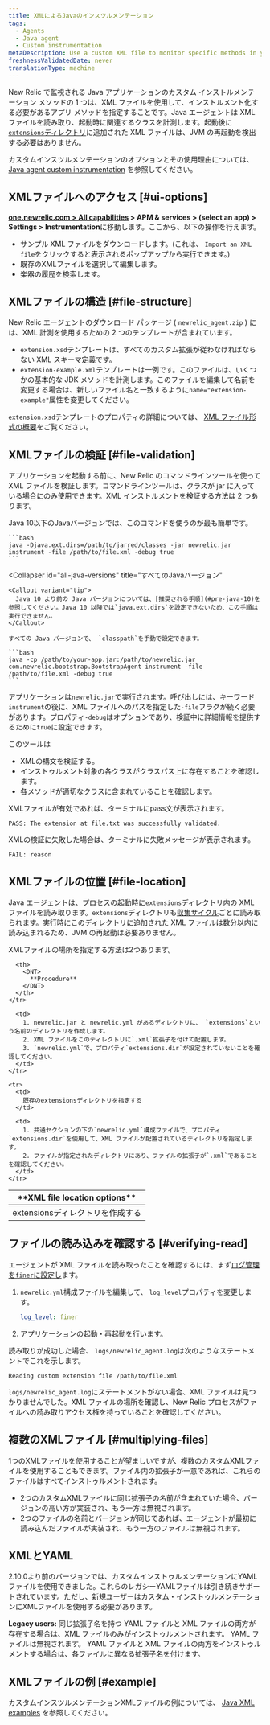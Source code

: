 ```yaml
---
title: XMLによるJavaのインスツルメンテーション
tags:
  - Agents
  - Java agent
  - Custom instrumentation
metaDescription: Use a custom XML file to monitor specific methods in your Java app without modifying code in New Relic.
freshnessValidatedDate: never
translationType: machine
---
```


New Relic で監視される Java アプリケーションのカスタム インストルメンテーション メソッドの 1 つは、XML ファイルを使用して、インストルメント化する必要があるアプリ メソッドを指定することです。Java エージェントは XML ファイルを読み取り、起動時に関連するクラスを計測します。起動後に[`extensions`ディレクトリ](#file-location)に追加された XML ファイルは、JVM の再起動を検出する必要はありません。

カスタムインスツルメンテーションのオプションとその使用理由については、 [Java agent custom instrumentation](/docs/agents/java-agent/custom-instrumentation/java-custom-instrumentation) を参照してください。

## XMLファイルへのアクセス [#ui-options]

<DNT>**[one.newrelic.com > All capabilities](https://one.newrelic.com/all-capabilities) > APM & services > (select an app) > Settings > Instrumentation**</DNT>に移動します。ここから、以下の操作を行えます。

* サンプル XML ファイルをダウンロードします。(これは、 `Import an XML file`をクリックすると表示されるポップアップから実行できます。)
* 既存のXMLファイルを選択して編集します。
* 楽器の履歴を検索します。

## XMLファイルの構造 [#file-structure]

New Relic エージェントのダウンロード パッケージ ( `newrelic_agent.zip` ) には、XML 計測を使用するための 2 つのテンプレートが含まれています。

* `extension.xsd`テンプレートは、すべてのカスタム拡張が従わなければならない XML スキーマ定義です。
* `extension-example.xml`テンプレートは一例です。このファイルは、いくつかの基本的な JDK メソッドを計測します。このファイルを編集して名前を変更する場合は、新しいファイル名と一致するように`name="extension-example"`属性を変更してください。

`extension.xsd`テンプレートのプロパティの詳細については、 [XML ファイル形式の概要](/docs/agents/java-agent/custom-instrumentation/java-custom-instrumentation-xml-examples#file-format)をご覧ください。

## XMLファイルの検証 [#file-validation]

アプリケーションを起動する前に、New Relic のコマンドラインツールを使って XML ファイルを検証します。コマンドラインツールは、クラスが jar に入っている場合にのみ使用できます。XML インストルメントを検証する方法は 2 つあります。

<CollapserGroup>
  <Collapser
    id="pre-java-10"
    title="Java 10未満のJavaバージョン"
  >
    Java 10以下のJavaバージョンでは、このコマンドを使うのが最も簡単です。

    ```bash
    java -Djava.ext.dirs=/path/to/jarred/classes -jar newrelic.jar instrument -file /path/to/file.xml -debug true
    ```
  </Collapser>

  <Collapser
    id="all-java-versions"
    title="すべてのJavaバージョン"
  >
    <Callout variant="tip">
      Java 10 より前の Java バージョンについては、[推奨される手順](#pre-java-10)を参照してください。Java 10 以降では`java.ext.dirs`を設定できないため、この手順は実行できません。
    </Callout>

    すべての Java バージョンで、 `classpath`を手動で設定できます。

    ```bash
    java -cp /path/to/your-app.jar:/path/to/newrelic.jar com.newrelic.bootstrap.BootstrapAgent instrument -file /path/to/file.xml -debug true
    ```
  </Collapser>
</CollapserGroup>

アプリケーションは`newrelic.jar`で実行されます。呼び出しには、キーワード`instrument`の後に、XML ファイルへのパスを指定した`-file`フラグが続く必要があります。プロパティ`-debug`はオプションであり、検証中に詳細情報を提供するために`true`に設定できます。

このツールは

* XMLの構文を検証する。
* インストゥルメント対象の各クラスがクラスパス上に存在することを確認します。
* 各メソッドが適切なクラスに含まれていることを確認します。

XMLファイルが有効であれば、ターミナルにpass文が表示されます。

```
PASS: The extension at file.txt was successfully validated.
```

XMLの検証に失敗した場合は、ターミナルに失敗メッセージが表示されます。

```
FAIL: reason
```

## XMLファイルの位置 [#file-location]

Java エージェントは、プロセスの起動時に`extensions`ディレクトリ内の XML ファイルを読み取ります。`extensions`ディレクトリも[収集サイクル](/docs/accounts-partnerships/education/getting-started-new-relic/glossary#harvest-cycle)ごとに読み取られます。実行時にこのディレクトリに追加された XML ファイルは数分以内に読み込まれるため、JVM の再起動は必要ありません。

XMLファイルの場所を指定する方法は2つあります。

<table>
  <thead>
    <tr>
      <th width={200}>
        <DNT>
          **XML file location options**
        </DNT>
      </th>

      <th>
        <DNT>
          **Procedure**
        </DNT>
      </th>
    </tr>
  </thead>

  <tbody>
    <tr>
      <td>
        extensionsディレクトリを作成する
      </td>

      <td>
        1. newrelic.jar と newrelic.yml があるディレクトリに、 `extensions`という名前のディレクトリを作成します。
        2. XML ファイルをこのディレクトリに`.xml`拡張子を付けて配置します。
        3. `newrelic.yml`で、プロパティ`extensions.dir`が設定されていないことを確認してください。
      </td>
    </tr>

    <tr>
      <td>
        既存のextensionsディレクトリを指定する
      </td>

      <td>
        1. 共通セクションの下の`newrelic.yml`構成ファイルで、プロパティ`extensions.dir`を使用して、XML ファイルが配置されているディレクトリを指定します。
        2. ファイルが指定されたディレクトリにあり、ファイルの拡張子が`.xml`であることを確認してください。
      </td>
    </tr>
  </tbody>
</table>

## ファイルの読み込みを確認する [#verifying-read]

エージェントが XML ファイルを読み取ったことを確認するには、まず[ログ管理を`finer`に設定し](/docs/java/java-kb-101)ます。

1. `newrelic.yml`構成ファイルを編集して、 `log_level`プロパティを変更します。

   ```yml
   log_level: finer
   ```

2. アプリケーションの起動・再起動を行います。

読み取りが成功した場合、 `logs/newrelic_agent.log`は次のようなステートメントでこれを示します。

```
Reading custom extension file /path/to/file.xml
```

`logs/newrelic_agent.log`にステートメントがない場合、XML ファイルは見つかりませんでした。XML ファイルの場所を確認し、New Relic プロセスがファイルへの読み取りアクセス権を持っていることを確認してください。

## 複数のXMLファイル [#multiplying-files]

1つのXMLファイルを使用することが望ましいですが、複数のカスタムXMLファイルを使用することもできます。ファイル内の拡張子が一意であれば、これらのファイルはすべてインストゥルメントされます。

* 2つのカスタムXMLファイルに同じ拡張子の名前が含まれていた場合、バージョンの高い方が実装され、もう一方は無視されます。
* 2つのファイルの名前とバージョンが同じであれば、エージェントが最初に読み込んだファイルが実装され、もう一方のファイルは無視されます。

## XMLとYAML

2.10.0より前のバージョンでは、カスタムインストゥルメンテーションにYAMLファイルを使用できました。これらのレガシーYAMLファイルは引き続きサポートされています。ただし、新規ユーザーはカスタム・インストゥルメンテーションにXMLファイルを使用する必要があります。

<DNT>**Legacy users:**</DNT> 同じ拡張子名を持つ YAML ファイルと XML ファイルの両方が存在する場合は、XML ファイルのみがインストゥルメントされます。 YAML ファイルは無視されます。 YAML ファイルと XML ファイルの両方をインストゥルメントする場合は、各ファイルに異なる拡張子名を付けます。

## XMLファイルの例 [#example]

カスタムインスツルメンテーションXMLファイルの例については、 [Java XML examples](/docs/java/custom-xml-examples) を参照してください。